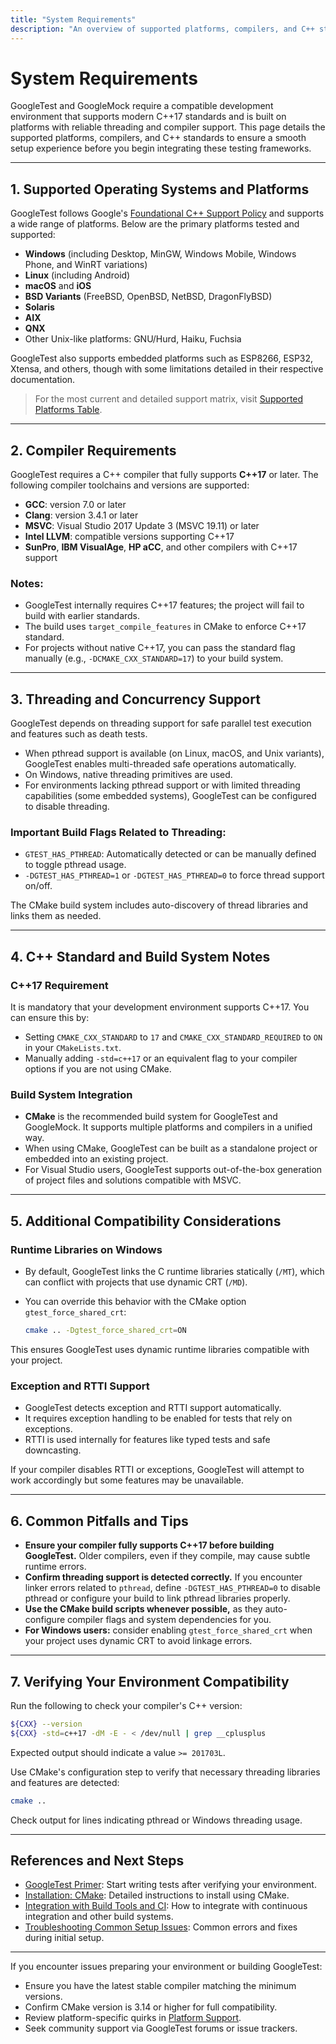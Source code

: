 ```yaml
---
title: "System Requirements"
description: "An overview of supported platforms, compilers, and C++ standards, aligning user expectations on what is needed to run GoogleTest and GoogleMock. Understand compatibility boundaries before you begin."
---
```


# System Requirements

GoogleTest and GoogleMock require a compatible development environment that supports modern C++17 standards and is built on platforms with reliable threading and compiler support. This page details the supported platforms, compilers, and C++ standards to ensure a smooth setup experience before you begin integrating these testing frameworks.

---

## 1. Supported Operating Systems and Platforms

GoogleTest follows Google's [Foundational C++ Support Policy](https://opensource.google/documentation/policies/cplusplus-support) and supports a wide range of platforms. Below are the primary platforms tested and supported:

- **Windows** (including Desktop, MinGW, Windows Mobile, Windows Phone, and WinRT variations)
- **Linux** (including Android)
- **macOS** and **iOS**
- **BSD Variants** (FreeBSD, OpenBSD, NetBSD, DragonFlyBSD)
- **Solaris**
- **AIX**
- **QNX**
- Other Unix-like platforms: GNU/Hurd, Haiku, Fuchsia

GoogleTest also supports embedded platforms such as ESP8266, ESP32, Xtensa, and others, though with some limitations detailed in their respective documentation.

> For the most current and detailed support matrix, visit [Supported Platforms Table](https://github.com/google/oss-policies-info/blob/main/foundational-cxx-support-matrix.md).

---

## 2. Compiler Requirements

GoogleTest requires a C++ compiler that fully supports **C++17** or later. The following compiler toolchains and versions are supported:

- **GCC**: version 7.0 or later
- **Clang**: version 3.4.1 or later
- **MSVC**: Visual Studio 2017 Update 3 (MSVC 19.11) or later
- **Intel LLVM**: compatible versions supporting C++17
- **SunPro**, **IBM VisualAge**, **HP aCC**, and other compilers with C++17 support

### Notes:

- GoogleTest internally requires C++17 features; the project will fail to build with earlier standards.
- The build uses `target_compile_features` in CMake to enforce C++17 standard.
- For projects without native C++17, you can pass the standard flag manually (e.g., `-DCMAKE_CXX_STANDARD=17`) to your build system.

---

## 3. Threading and Concurrency Support

GoogleTest depends on threading support for safe parallel test execution and features such as death tests.

- When pthread support is available (on Linux, macOS, and Unix variants), GoogleTest enables multi-threaded safe operations automatically.
- On Windows, native threading primitives are used.
- For environments lacking pthread support or with limited threading capabilities (some embedded systems), GoogleTest can be configured to disable threading.

### Important Build Flags Related to Threading:

- `GTEST_HAS_PTHREAD`: Automatically detected or can be manually defined to toggle pthread usage.
- `-DGTEST_HAS_PTHREAD=1` or `-DGTEST_HAS_PTHREAD=0` to force thread support on/off.

The CMake build system includes auto-discovery of thread libraries and links them as needed.

---

## 4. C++ Standard and Build System Notes

### C++17 Requirement

It is mandatory that your development environment supports C++17. You can ensure this by:

- Setting `CMAKE_CXX_STANDARD` to `17` and `CMAKE_CXX_STANDARD_REQUIRED` to `ON` in your `CMakeLists.txt`.
- Manually adding `-std=c++17` or an equivalent flag to your compiler options if you are not using CMake.

### Build System Integration

- **CMake** is the recommended build system for GoogleTest and GoogleMock. It supports multiple platforms and compilers in a unified way.
- When using CMake, GoogleTest can be built as a standalone project or embedded into an existing project.
- For Visual Studio users, GoogleTest supports out-of-the-box generation of project files and solutions compatible with MSVC.

---

## 5. Additional Compatibility Considerations

### Runtime Libraries on Windows

- By default, GoogleTest links the C runtime libraries statically (`/MT`), which can conflict with projects that use dynamic CRT (`/MD`).
- You can override this behavior with the CMake option `gtest_force_shared_crt`:
  
  ```bash
  cmake .. -Dgtest_force_shared_crt=ON
  ```

This ensures GoogleTest uses dynamic runtime libraries compatible with your project.

### Exception and RTTI Support

- GoogleTest detects exception and RTTI support automatically.
- It requires exception handling to be enabled for tests that rely on exceptions.
- RTTI is used internally for features like typed tests and safe downcasting.

If your compiler disables RTTI or exceptions, GoogleTest will attempt to work accordingly but some features may be unavailable.

---

## 6. Common Pitfalls and Tips

- **Ensure your compiler fully supports C++17 before building GoogleTest.** Older compilers, even if they compile, may cause subtle runtime errors.
- **Confirm threading support is detected correctly.** If you encounter linker errors related to `pthread`, define `-DGTEST_HAS_PTHREAD=0` to disable pthread or configure your build to link pthread libraries properly.
- **Use the CMake build scripts whenever possible,** as they auto-configure compiler flags and system dependencies for you.
- **For Windows users:** consider enabling `gtest_force_shared_crt` when your project uses dynamic CRT to avoid linkage errors.

---

## 7. Verifying Your Environment Compatibility

Run the following to check your compiler's C++ version:

```bash
${CXX} --version
${CXX} -std=c++17 -dM -E - < /dev/null | grep __cplusplus
```

Expected output should indicate a value `>= 201703L`.

Use CMake's configuration step to verify that necessary threading libraries and features are detected:

```bash
cmake ..
```

Check output for lines indicating pthread or Windows threading usage.

---

## References and Next Steps

- [GoogleTest Primer](https://google.github.io/googletest/primer.html): Start writing tests after verifying your environment.
- [Installation: CMake](./installation-cmake): Detailed instructions to install using CMake.
- [Integration with Build Tools and CI](../overview/integration-ecosystem/integration-with-build-and-ci): How to integrate with continuous integration and other build systems.
- [Troubleshooting Common Setup Issues](../getting-started/validation-troubleshooting/common-issues): Common errors and fixes during initial setup.

---

<GetHelpSection>
If you encounter issues preparing your environment or building GoogleTest:

- Ensure you have the latest stable compiler matching the minimum versions.
- Confirm CMake version is 3.14 or higher for full compatibility.
- Review platform-specific quirks in [Platform Support](https://github.com/google/googletest/tree/main/docs/platforms.md).
- Seek community support via GoogleTest forums or issue trackers.
</GetHelpSection>
